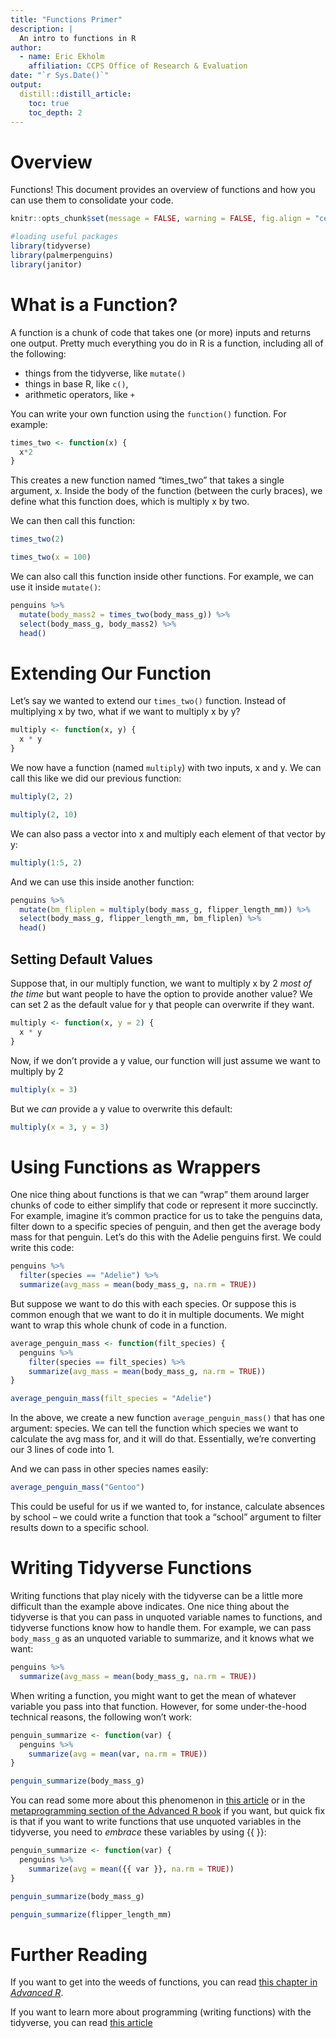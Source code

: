 ```yaml
---
title: "Functions Primer"
description: |
  An intro to functions in R
author:
  - name: Eric Ekholm
    affiliation: CCPS Office of Research & Evaluation
date: "`r Sys.Date()`"
output: 
  distill::distill_article:
    toc: true
    toc_depth: 2
---
```


# Overview

Functions! This document provides an overview of functions and how you can use them to consolidate your code.

```r
knitr::opts_chunk$set(message = FALSE, warning = FALSE, fig.align = "center")

#loading useful packages
library(tidyverse)
library(palmerpenguins)
library(janitor)

```

# What is a Function?

A function is a chunk of code that takes one (or more) inputs and returns one output. Pretty much everything you do in R is a function, including all of the following:

- things from the tidyverse, like `mutate()`
- things in base R, like `c()`,
- arithmetic operators, like `+`

You can write your own function using the `function()` function. For example:

```r
times_two <- function(x) {
  x*2
}
```

This creates a new function named "times_two" that takes a single argument, x. Inside the body of the function (between the curly braces), we define what this function does, which is multiply x by two.

We can then call this function:

```r
times_two(2)
```

```r
times_two(x = 100)
```

We can also call this function inside other functions. For example, we can use it inside `mutate()`:

```r
penguins %>%
  mutate(body_mass2 = times_two(body_mass_g)) %>%
  select(body_mass_g, body_mass2) %>%
  head()
```


# Extending Our Function 

Let's say we wanted to extend our `times_two()` function. Instead of multiplying x by two, what if we want to multiply x by y?

```r
multiply <- function(x, y) {
  x * y
}
```

We now have a function (named `multiply`) with two inputs, x and y. We can call this like we did our previous function:

```r
multiply(2, 2)
```

```r
multiply(2, 10)
```

We can also pass a vector into x and multiply each element of that vector by y:

```r
multiply(1:5, 2) 
```

And we can use this inside another function:

```r
penguins %>%
  mutate(bm_fliplen = multiply(body_mass_g, flipper_length_mm)) %>%
  select(body_mass_g, flipper_length_mm, bm_fliplen) %>%
  head()
```


## Setting Default Values

Suppose that, in our multiply function, we want to multiply x by 2 *most of the time* but want people to have the option to provide another value? We can set 2 as the default value for y that people can overwrite if they want.

```r
multiply <- function(x, y = 2) {
  x * y
}
```

Now, if we don't provide a y value, our function will just assume we want to multiply by 2

```r
multiply(x = 3)
```

But we *can* provide a y value to overwrite this default:

```r
multiply(x = 3, y = 3)
```

# Using Functions as Wrappers

One nice thing about functions is that we can "wrap" them around larger chunks of code to either simplify that code or represent it more succinctly. For example, imagine it's common practice for us to take the penguins data, filter down to a specific species of penguin, and then get the average body mass for that penguin. Let's do this with the Adelie penguins first. We could write this code:

```r
penguins %>%
  filter(species == "Adelie") %>%
  summarize(avg_mass = mean(body_mass_g, na.rm = TRUE))
```

But suppose we want to do this with each species. Or suppose this is common enough that we want to do it in multiple documents. We might want to wrap this whole chunk of code in a function.

```r
average_penguin_mass <- function(filt_species) {
  penguins %>%
    filter(species == filt_species) %>%
    summarize(avg_mass = mean(body_mass_g, na.rm = TRUE))
}

average_penguin_mass(filt_species = "Adelie")
```

In the above, we create a new function `average_penguin_mass()` that has one argument: species. We can tell the function which species we want to calculate the avg mass for, and it will do that. Essentially, we're converting our 3 lines of code into 1.

And we can pass in other species names easily:

```r
average_penguin_mass("Gentoo")
```


This could be useful for us if we wanted to, for instance, calculate absences by school -- we could write a function that took a "school" argument to filter results down to a specific school.

# Writing Tidyverse Functions

Writing functions that play nicely with the tidyverse can be a little more difficult than the example above indicates. One nice thing about the tidyverse is that you can pass in unquoted variable names to functions, and tidyverse functions know how to handle them. For example, we can pass `body_mass_g` as an unquoted variable to summarize, and it knows what we want:

```r
penguins %>%
  summarize(avg_mass = mean(body_mass_g, na.rm = TRUE))
```


When writing a function, you might want to get the mean of whatever variable you pass into that function. However, for some under-the-hood technical reasons, the following won't work:

```r
penguin_summarize <- function(var) {
  penguins %>%
    summarize(avg = mean(var, na.rm = TRUE))
}

penguin_summarize(body_mass_g)
```


You can read some more about this phenomenon in [this article](https://dplyr.tidyverse.org/articles/programming.html) or in the [metaprogramming section of the Advanced R book](https://adv-r.hadley.nz/metaprogramming.html) if you want, but quick fix is that if you want to write functions that use unquoted variables in the tidyverse, you need to *embrace* these variables by using {{ }}:

```r
penguin_summarize <- function(var) {
  penguins %>%
    summarize(avg = mean({{ var }}, na.rm = TRUE))
}

penguin_summarize(body_mass_g)
```

```r
penguin_summarize(flipper_length_mm)
```


# Further Reading

If you want to get into the weeds of functions, you can read [this chapter in *Advanced R*](https://adv-r.hadley.nz/functions.html).

If you want to learn more about programming (writing functions) with the tidyverse, you can read [this article](https://dplyr.tidyverse.org/articles/programming.html)
